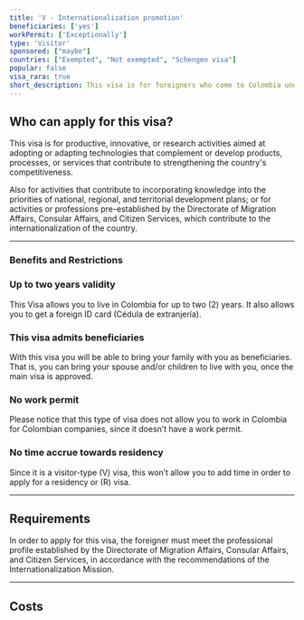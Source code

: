 ```yaml
---
title: 'V - Internationalization promotion'
beneficiaries: ['yes']
workPermit: ['Exceptionally']
type: 'Visitor'
sponsored: ["maybe"]
countries: ["Exempted", "Not exempted", "Schengen visa"]
popular: false
visa_rara: true
short_description: This visa is for foreigners who come to Colombia under internationalization promotion programmes.
---
```


## Who can apply for this visa?

This visa is for productive, innovative, or research activities aimed at adopting or adapting technologies that complement or develop products, processes, or services that contribute to strengthening the country's competitiveness. 

Also for activities that contribute to incorporating knowledge into the priorities of national, regional, and territorial development plans; or for activities or professions pre-established by the Directorate of Migration Affairs, Consular Affairs, and Citizen Services, which contribute to the internationalization of the country.

---

### Benefits and Restrictions

### **Up to two years validity**

This Visa allows you to live in Colombia for up to two (2) years. It also allows you to get a foreign ID card (Cédula de extranjería).

### **This visa admits beneficiaries**

With this visa you will be able to bring your family with you as beneficiaries. That is, you can bring your spouse and/or children to live with you, once the main visa is approved.

### **No work permit**

Please notice that this type of visa does not allow you to work in Colombia for Colombian companies, since it doesn’t have a work permit.

### **No time accrue towards residency**

Since it is a visitor-type (V) visa, this won’t allow you to add time in order to apply for a residency or (R) visa.

---

## Requirements

In order to apply for this visa, the foreigner must meet the professional profile established by the Directorate of Migration Affairs, Consular Affairs, and Citizen Services, in accordance with the recommendations of the Internationalization Mission.

---
## Costs

<VisaCosts
    studyFees="55"
    issuanceFees="177"
    apostille={true}
    translation={true}
/>
---